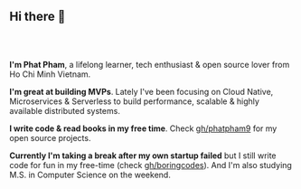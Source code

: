 <h2 style="margin-bottom: 4rem;">Hi there 👋</h2>

**I'm Phat Pham**, a lifelong learner, tech enthusiast & open source lover from Ho Chi Minh Vietnam.

**I'm great at building MVPs**. Lately I've been focusing on Cloud Native, Microservices & Serverless to build performance, scalable & highly available distributed systems.

**I write code & read books in my free time**. Check [gh/phatpham9](https://github.com/phatpham9) for my open source projects.

**Currently I'm taking a break after my own startup failed** but I still write code for fun in my free-time (check [gh/boringcodes](https://github.com/boringcodes)). And I'm also studying M.S. in Computer Science on the weekend.
